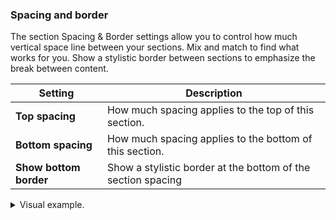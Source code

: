 ### Spacing and border

The section Spacing & Border settings allow you to control how much vertical space line between your sections. Mix and match to find what works for you. Show a stylistic border between sections to emphasize the break between content.

| Setting               | Description                                                                 |
|------------------------|-----------------------------------------------------------------------------|
| **Top spacing**         | How much spacing applies to the top of this section.                       |
| **Bottom spacing**         | How much spacing applies to the bottom of this section.                       |
| **Show bottom border**   | Show a stylistic border at the bottom of the section spacing        |

<details>
  <summary>Visual example.</summary>

  ![Showing section height settings in action](./img/shared-space-and-border.gif)
</details>
